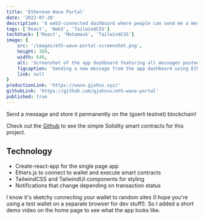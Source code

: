 ```yaml
---
title: 'Ethereum Wave Portal'
date: '2022-07-28'
description: 'A web3-connected dashboard where people can send me a message stored permanently on the ethereum blockchain. Web3 integration with Ethers.js and UI with TailwindUI.'
tags: ['React', 'Web3', 'TailwindCSS']
techStack: ['React', 'Metamask', 'TailwindCSS']
image: { 
    src: '/images/eth-wave-portal-screenshot.png',
    height: 360,
    width: 640,
    alt: 'Screenshot of the app dashboard featuring all messages posted to the blockchain and a new message transaction in progress.',
    figcaption: 'Sending a new message from the app dashboard using Ethers.js',
    link: null
}
productionLink: 'https://wave.gjohns.xyz/'
githubLink: 'https://github.com/gjohnsx/eth-wave-portal'
published: true
---
```

Send a message and store it permanently on the (goerli testnet) blockchain!

Check out the [Github](https://github.com/gjohnsx/eth-wave-portal) to see the simple Solidity smart contracts for this project.

## Technology
- Create-react-app for the single page app
- Ethers.js to connect to wallet and execute smart contracts
- TailwindCSS and TailwindUI components for styling
- Notifications that change depending on transaction status

I know it's sketchy connecting your wallet to random sites (I hope you're using a test wallet on a separate browser for dev stuff!). So I added a short demo video on the home page to see what the app looks like.